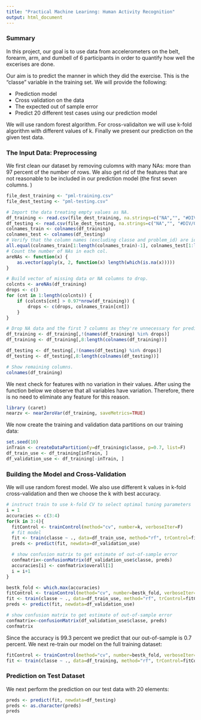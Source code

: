 ```yaml
---
title: "Practical Machine Learinng: Human Activity Recognition"
output: html_document
---
```

###  Summary
In this project, our goal is to use data from accelerometers on the belt, forearm, arm, and dumbell of 6 participants in order to  quantify how well the excerises are done. 

Our aim  is to predict the manner in which they did the exercise. This is the "classe" variable in the training set. We will provide the following:

* Prediction model 
* Cross validation on the data
* The expected out of sample error
* Predict 20 different test cases using our prediction model

We will use random forest algorithm. For cross-validaiton we will use k-fold algorithm with different values of k. Finally we present our prediction on the given test data.

### The Input Data: Preprocessing
We first clean our dataset by removing culomns with many NAs: more than 97 percent of the number of rows. We also get rid of the features that are not reasonable to be included in our prediction model (the first seven columns. )

```r
file_dest_training <- "pml-training.csv"
file_dest_testing <- "pml-testing.csv"

# Import the data treating empty values as NA.
df_training <- read.csv(file_dest_training, na.strings=c("NA","", "#DIV/0!"), header=TRUE)
df_testing <- read.csv(file_dest_testing, na.strings=c("NA","", "#DIV/0!"), header=TRUE)
colnames_train <- colnames(df_training)
colnames_test <- colnames(df_testing)
# Verify that the column names (excluding classe and problem_id) are identical in the training and test set.
all.equal(colnames_train[1:length(colnames_train)-1], colnames_test[1:length(colnames_train)-1])
# Count the number of NAs in each col.
areNAs <- function(x) {
    as.vector(apply(x, 2, function(x) length(which(is.na(x)))))
}

# Build vector of missing data or NA columns to drop.
colcnts <- areNAs(df_training)
drops <- c()
for (cnt in 1:length(colcnts)) {
    if (colcnts[cnt] > 0.97*nrow(df_training)) {
        drops <- c(drops, colnames_train[cnt])
    }
}

# Drop NA data and the first 7 columns as they're unnecessary for predicting.
df_training <- df_training[,!(names(df_training) %in% drops)]
df_training <- df_training[,8:length(colnames(df_training))]

df_testing <- df_testing[,!(names(df_testing) %in% drops)]
df_testing <- df_testing[,8:length(colnames(df_testing))]

# Show remaining columns.
colnames(df_training)

```

We next check for features with no variation in their values. After using the function below we observe that all variables have variation. Therefore, there is no need to eliminate any feature for this reason.

```r
library (caret)
nearzv <- nearZeroVar(df_training, saveMetrics=TRUE)
```

We now create the training and validation data partitions on our training data:
```r
set.seed(10)
inTrain <- createDataPartition(y=df_training$classe, p=0.7, list=F)
df_train_use <- df_training[inTrain, ]
df_validation_use <- df_training[-inTrain, ]
```

### Building the Model and Cross-Validation
We will use random forest model. We also use different k values in k-fold cross-validation and then we choose the k with best accuracy.

```r
# instruct train to use k-fold CV to select optimal tuning parameters
i = 1
accuracies <- c(3:4)
for(k in 3:4){
  fitControl <- trainControl(method="cv", number=k, verboseIter=F)
  # fit model 
  fit <- train(classe ~ ., data=df_train_use, method="rf", trControl=fitControl)  
  preds <- predict(fit, newdata=df_validation_use)

  # show confusion matrix to get estimate of out-of-sample error
  confmatrix<-confusionMatrix(df_validation_use$classe, preds)
  accuracies[i] <- confmatrix$overall[1]
  i = i+1
}

bestk_fold <- which.max(accuracies)
fitControl <- trainControl(method="cv", number=bestk_fold, verboseIter=F)
fit <- train(classe ~ ., data=df_train_use, method="rf", trControl=fitControl)  
preds <- predict(fit, newdata=df_validation_use)

# show confusion matrix to get estimate of out-of-sample error
confmatrix<-confusionMatrix(df_validation_use$classe, preds)
confmatrix
```

Since the accuracy is 99.3 percent we predict that our out-of-sample is 0.7 percent.
We next re-train our model on the full training dataset:

```r
fitControl <- trainControl(method="cv", number=bestk_fold, verboseIter=F)
fit <- train(classe ~ ., data=df_training, method="rf", trControl=fitControl)  
```

### Prediction on Test Dataset
We next perform the prediction on our test data with 20 elements:

```r
preds <- predict(fit, newdata=df_testing)
preds <- as.character(preds)
preds

```
